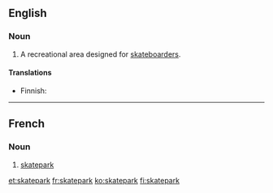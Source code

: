 ==English==
{{wikipedia}}

===Noun===
{{en-noun}}

# A recreational area designed for [[skateboarder]]s.

====Translations====
{{trans-top|recreational area}}
* Finnish: {{t-|fi|skeittipuisto}}
{{trans-mid}}
{{trans-bottom}}

----

==French==
{{wikipedia|lang=fr}}
===Noun===
{{fr-noun|m}}

# [[#English|skatepark]]

[[et:skatepark]]
[[fr:skatepark]]
[[ko:skatepark]]
[[fi:skatepark]]
